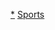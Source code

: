 {{portal|非洲}}
{{Year by category
| m = 2
| c = 0
| d = 1
| y = 3
| cat = 非洲體育
| sortkey = 非洲體育
| in = 
| parent = 各年份非洲體育
| subcat = 2013年非洲
}}
[[Category:2013年體育|*]]
[[Category:2013年非洲|Sports]]